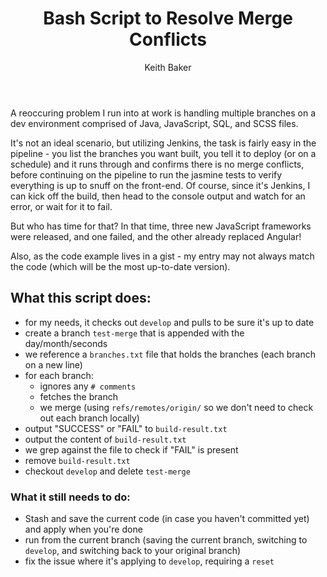 ---
author: "Keith Baker"
pubDatetime: 2019-01-13T12:00:00Z
title: Bash Script to Resolve Merge Conflicts
postSlug: bash-script-merge-conflicts
featured: false
tags:
  - automation
  - bash
  - devops
  - git
description: A script to automate resolution of common merge conflict patterns using bash.
---

A reoccuring problem I run into at work is handling multiple branches on a dev environment comprised of Java, JavaScript, SQL, and SCSS files.

It's not an ideal scenario, but utilizing Jenkins, the task is fairly easy in the pipeline - you list the branches you want built, you tell it to deploy (or on a schedule) and it runs
through and confirms there is no merge conflicts, before continuing on the pipeline to run the jasmine tests to verify everything is up to snuff on the front-end. Of course, since it's
Jenkins, I can kick off the build, then head to the console output and watch for an error, or wait for it to fail.

But who has time for that? In that time, three new JavaScript frameworks were released, and one failed, and the other already replaced Angular!

Also, as the code example lives in a gist - my entry may not always match the code (which will be the most up-to-date version).

## What this script does:
- for my needs, it checks out `develop` and pulls to be sure it's up to date
- create a branch `test-merge` that is appended with the day/month/seconds
- we reference a `branches.txt` file that holds the branches (each branch on a new line)
- for each branch:
  - ignores any `# comments`
  - fetches the branch
  - we merge (using `refs/remotes/origin/` so we don't need to check out each branch locally)
- output "SUCCESS" or "FAIL" to `build-result.txt`
- output the content of `build-result.txt`
- we grep against the file to check if "FAIL" is present
- remove `build-result.txt`
- checkout `develop` and delete `test-merge`

### What it still needs to do:
- Stash and save the current code (in case you haven't committed yet) and apply when you're done
- run from the current branch (saving the current branch, switching to `develop`, and switching back to your original branch)
- fix the issue where it's applying to `develop`, requiring a `reset`

<GistEmbed user="keif" id="5f5c93395e06a515b35f1bacf2399db8" />
